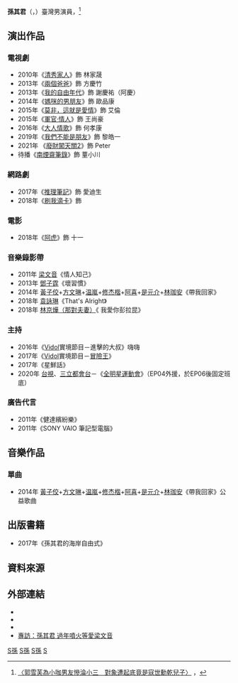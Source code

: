 {{藝人
| 姓名 = 孫其君
| 類型 = 男演員
| 圖片 = https://c2.staticflickr.com/4/3770/11921327004_c44106d0c2_b.jpg
| 圖片尺寸 = 
| 圖片簡介 = 
| 羅馬拼音 = 
| 英文名 = Steven Sun
| 國籍 = {{ROC}}<br>{{USA}}
| 出生日期 = {{birth date and age|1987|11|26}}
| 出生地點 = {{ROC}}
| 職業 = 演員、主持人、模特兒
| 語言 = 
| 教育程度 = {{USA}}[[Riverside_City_College|Riverside City College]]
| 宗教信仰 = [[基督教|基督教]]
| 親屬 = 孫其威
| 配偶 = 
| 出道日期 = 
| 出道作 = 《[[清秀家人|清秀家人]]》
| 代表作 = 《[[兩個爸爸|兩個爸爸]]》、《[[我的自由年代|我的自由年代]]》、《[[軍官·情人|軍官·情人]]》、《[[我是朋友|我是朋友]]》
| 活躍年代 = 2010年至今
| 經紀公司 = [[希望娛樂經紀|希望娛樂經紀]]
| 相關團體 =強棒藍隊罷爸爸
| 網站 = 
| imdb = 5142819
}}

'''孫其君'''（{{lang|en|Steven Sun}}，{{bd|1987年|11月26日| }}）臺灣男演員，{{Fact|是知名體育主播[[傅達仁|傅達仁]]的乾兒子<ref>[https://tw.appledaily.com/entertainment/20180607/JTMO7LUYXURZAVIIFXYDPNVRJA/ 〈孫其君不捨乾爹傅達仁　相約「天堂再見」〉]，</ref>，亦為資深藝人[[寇世勳|寇世勳]]的乾兒子}}<ref>[https://www.setn.com/News.aspx?NewsID=492435 〈郭雪芙為小咖男友慘淪小三　對象遭起底竟是寇世勳乾兒子〉] {{Wayback|url=https://www.setn.com/News.aspx?NewsID=492435 |date=20200724204443 }}，</ref>

==演出作品==
===電視劇===
*2010年《[[清秀家人|清秀家人]]》飾 林家晟
*2013年《[[兩個爸爸|兩個爸爸]]》飾 方慶竹
*2013年《[[我的自由年代|我的自由年代]]》飾 謝慶祐（阿慶）
*2014年《[[媽咪的男朋友|媽咪的男朋友]]》飾 歐品康
*2015年《[[莫非，這就是愛情|莫非，這就是愛情]]》飾 艾倫
*2015年《[[軍官·情人|軍官·情人]]》飾 王尚豪
*2016年《[[大人情歌_(電視劇)|大人情歌]]》飾 何孝康
*2019年《[[我們不能是朋友|我們不能是朋友]]》飾 黎皓一
*2021年 《[[廢財闖天關2|廢財闖天關2]]》飾 Peter
*待播《[[南煙齋筆錄|南煙齋筆錄]]》飾 蕫小川

===網路劇===
*2017年《[[推理筆記|推理筆記]]》飾 愛迪生
*2018年《[[刷我滴卡|刷我滴卡]]》飾

===電影===
*2018年《[[阿虎_(台灣電影)|阿虎]]》飾 十一

===音樂錄影帶===
*2011年 [[梁文音|梁文音]]《情人知己》
*2013年 [[鄧子霆|鄧子霆]]《壞習慣》
*2014年 [[黃子佼|黃子佼]]+[[方文琳|方文琳]]+[[温嵐|温嵐]]+[[修杰楷|修杰楷]]+[[阿喜|阿喜]]+[[是元介|是元介]]+[[林珈安|林珈安]]《帶我回家》
*2018年 [[袁詠琳|袁詠琳]]《That's Alright》
*2018年  [[林京燁（那對夫妻）|林京燁（那對夫妻）]]《  我愛你彭拉昆》

=== 主持===
*2016年《[[Vidol|Vidol]]實境節目－進擊的大叔》嗨嗨
*2017年《[[Vidol|Vidol]]實境節目－[[冒險王_(旅遊節目)|冒險王]]》
*2017年《星鮮話》
*2020年 [[台視|台視]]、[[三立都會台|三立都會台]]－《[[全明星運動會|全明星運動會]]》（EP04外援，於EP06後固定班底）

===廣告代言===
*2011年《健達繽紛樂》
*2011年《SONY VAIO 筆記型電腦》

==音樂作品==
===單曲===
*2014年 [[黃子佼|黃子佼]]+[[方文琳|方文琳]]+[[温嵐|温嵐]]+[[修杰楷|修杰楷]]+[[阿喜|阿喜]]+[[是元介|是元介]]+[[林珈安|林珈安]]《帶我回家》公益歌曲


==出版書籍==
*2017年《孫其君的海岸自由式》

==資料來源==
{{reflist}}

== 外部連結 ==
*{{facebook page|孫其君-Steven-Sun-138086272937950|孫其君 Steven Sun}}
*{{Sinaweibo|2034840834|Steven孫其君}}
*{{instagram|sunrize0316}}
* [http://www.epochtimes.com/b5/14/1/31/n4072725.htm 專訪：孫其君 過年噴火等愛梁文音]{{Wayback|url=http://www.epochtimes.com/b5/14/1/31/n4072725.htm |date=20140219020152 }}
{{全明星運動會|cat=孫}}
[[Category:臺灣電視男演員|S孫]]
[[Category:臺灣電影男演員|S孫]]
[[Category:臺灣新教徒|S孫]]
[[Category:孫姓|S]]